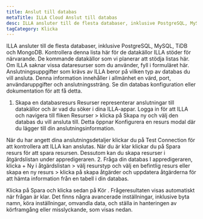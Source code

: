 ```yaml
---
title: Anslut till databas
metaTitle: ILLA Cloud Anslut till databas
desc: ILLA ansluter till de flesta databaser, inklusive PostgreSQL, MySQL, TiDB och MongoDB
tagCategory: Klicka
---
```


ILLA ansluter till de flesta databaser, inklusive PostgreSQL, MySQL, TiDB och MongoDB. Kontrollera denna lista här för de datakällor ILLA stöder för närvarande. De kommande datakällor som vi planerar att stödja listas här. Om ILLA saknar vissa dataresurser som du använder, fyll i formuläret här.
Anslutningsuppgifter som krävs av ILLA beror på vilken typ av databas du vill ansluta. Denna information innehåller i allmänhet en värd, port, användaruppgifter och anslutningssträng. Se din databas konfiguration eller dokumentation för att få detta.

1.  Skapa en databasresurs
    Resurser representerar anslutningar till datakällor och är vad du söker i dina ILLA-appar. Logga in för att ILLA och navigera till fliken Resurser > klicka på Skapa ny och välj den databas du vill ansluta till. Detta öppnar Konfigurera en resurs modal där du lägger till din anslutningsinformation.

När du har angett dina anslutningsdetaljer klickar du på Test Connection för att kontrollera att ILLA kan anslutas. När du är klar klickar du på Spara resurs för att spara resursen. 
Dessutom kan du skapa resurser i åtgärdslistan under appredigeraren. 
2\. Fråga din databas
I appredigeraren, klicka + Ny i åtgärdslistan > välj resurstyp och välj en befintlig resurs eller skapa en ny resurs > klicka på skapa åtgärder och uppdatera åtgärderna för att hämta information från en tabell i din databas.

Klicka på Spara och klicka sedan på Kör . Frågeresultaten visas automatiskt när frågan är klar. 
Det finns några avancerade inställningar, inklusive byta namn, köra inställningar, omvandla data, och ställa in hanteringen av körframgång eller misslyckande, som visas nedan.

